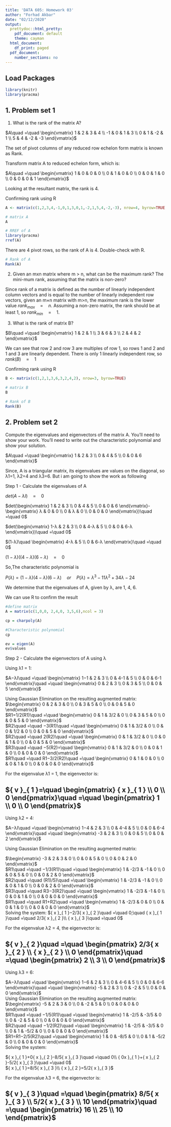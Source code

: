 ---
title: 'DATA 605: Homework 03'
author: "Forhad Akbar"
date: "02/12/2020"
output:
  prettydoc::html_pretty:
    pdf_document: default
    theme: cayman
  html_document:
    df_print: paged
  pdf_document:
    number_sections: no
---
## **Load Packages**

```{r load-packages, warning = FALSE, message = FALSE}
library(knitr)
library(pracma)
```

## **1. Problem set 1**  

1. What is the rank of the matrix A?

$A\quad =\quad \begin{vmatrix} 1 & 2 & 3 & 4 \\ -1 & 0 & 1 & 3 \\ 0 & 1 & -2 & 1 \\ 5 & 4 & -2 & -3 \end{vmatrix}$

The set of pivot columns of any reduced row echelon form matrix is known as Rank.

Transform matrix A to reduced echelon form, which is:

$A\quad =\quad \begin{vmatrix} 1 & 0 & 0 & 0 \\ 0 & 1 & 0 & 0 \\ 0 & 0 & 1 & 0 \\ 0 & 0 & 0 & 1 \end{vmatrix}$

Looking at the resultant matrix, the rank is 4.

Confirming rank using R

```{r}
A <- matrix(c(1,2,3,4,-1,0,1,3,0,1,-2,1,5,4,-2,-3), nrow=4, byrow=TRUE)

# matrix A
A
```

```{r}
# RREF of A
library(pracma)
rref(A)
```

There are 4 pivot rows, so the rank of A is 4. Double-check with R.
```{r}
# Rank of A
Rank(A)
```

2. Given an mxn matrix where m > n, what can be the maximum rank? The mini-mum rank, assuming that the matrix is non-zero?  

Since rank of a matrix is defined as the number of linearly independent column vectors and is equal to the number of linearly independent row vectors, given an m×n matrix with m>n, the maximum rank is the lower value ${ rank }_{ max }\quad =\quad n$. Assuming a non-zero matrix, the rank should be at least 1, so ${ rank }_{ min }\quad =\quad 1$.

3. What is the rank of matrix B?

$B\quad =\quad \begin{vmatrix} 1 & 2 & 1 \\ 3 & 6 & 3 \\ 2 & 4 & 2 \end{vmatrix}$

We can see that row 2 and row 3 are multiples of row 1, so rows 1 and 2 and 1 and 3 are linearly dependent. There is only 1 linearly independent row, so $rank(B)\quad =\quad 1$

Confirming rank using R
```{r}
B <- matrix(c(1,2,1,3,6,3,2,4,2), nrow=3, byrow=TRUE)

# matrix B
B
```

```{r}
# Rank of B
Rank(B)
```

## **2. Problem set 2**
Compute the eigenvalues and eigenvectors of the matrix A. You'll need to show your work. You'll need to write out the characteristic polynomial and show your solution.

$A\quad =\quad \begin{vmatrix} 1 & 2 & 3 \\ 0 & 4 & 5 \\ 0 & 0 & 6 \end{vmatrix}$

Since, A is a triangular matrix, its eigenvalues are values on the diagonal, so λ1=1, λ2=4 and λ3=6. But i am going to show the work as following

Step 1 - Calculate the eigenvalues of A

$det(A-λI)\quad =\quad 0$  

$det(\begin{vmatrix} 1 & 2 & 3 \\ 0 & 4 & 5 \\ 0 & 0 & 6 \end{vmatrix}-\begin{vmatrix} λ & 0 & 0 \\ 0 & λ & 0 \\ 0 & 0 & 0 \end{vmatrix})\quad =\quad 0$  

$det(\begin{vmatrix} 1-λ & 2 & 3 \\ 0 & 4-λ & 5 \\ 0 & 0 & 6-λ \end{vmatrix})\quad =\quad 0$  

$(1-λ)\quad \begin{vmatrix} 4-λ & 5 \\ 0 & 6-λ \end{vmatrix}\quad =\quad 0$  

$(1−λ)((4−λ)(6−λ)\quad =\quad 0$  

So,The characteristic polynomial is  

$P(λ)=(1−λ)(4−λ)(6−λ)\quad or\quad P(λ)={ λ }^{ 3 }-11{ λ }^{ 2 }+34λ-24$  

We determine that the eigenvalues of A, given by λ, are 1, 4, 6.  

We can use R to confirm the result
```{r}
#define matrix
A = matrix(c(1,0,0, 2,4,0, 3,5,6),ncol = 3)

cp = charpoly(A)

#Characteristic polynomial
cp
```
```{r}
ev = eigen(A)
ev$values
```

Step 2 - Calculate the eigenvectors of A using λ  

Using λ1 = 1:  

$A−λI\quad =\quad \begin{vmatrix} 1−1 & 2 & 3 \\ 0 & 4-1 & 5 \\ 0 & 0 & 6-1 \end{vmatrix}\quad =\quad \begin{vmatrix} 0 & 2 & 3 \\ 0 & 3 & 5 \\ 0 & 0 & 5 \end{vmatrix}$  

Using Gaussian Elimination on the resulting augmented matrix:  
$\begin{vmatrix} 0 & 2 & 3 & 0 \\ 0 & 3 & 5 & 0 \\ 0 & 0 & 5 & 0 \end{vmatrix}$  
$R1=1/2(R1)\quad =\quad \begin{vmatrix} 0 & 1 & 3/2 & 0 \\ 0 & 3 & 5 & 0 \\ 0 & 0 & 5 & 0 \end{vmatrix}$  
$R2\quad =\quad −3(R1)\quad =\quad \begin{vmatrix} 0 & 1 & 3/2 & 0 \\ 0 & 0 & 1/2 & 0 \\ 0 & 0 & 5 & 0 \end{vmatrix}$  
$R2\quad =\quad 2(R2)\quad =\quad \begin{vmatrix} 0 & 1 & 3/2 & 0 \\ 0 & 0 & 1 & 0 \\ 0 & 0 & 5 & 0 \end{vmatrix}$  
$R3\quad =\quad −5(R2)=\quad \begin{vmatrix} 0 & 1 & 3/2 & 0 \\ 0 & 0 & 1 & 0 \\ 0 & 0 & 0 & 0 \end{vmatrix}$  
$R1\quad =\quad R1−3/2(R2)\quad =\quad \begin{vmatrix} 0 & 1 & 0 & 0 \\ 0 & 0 & 1 & 0 \\ 0 & 0 & 0 & 0 \end{vmatrix}$  

For the eigenvalue λ1 = 1, the eigenvector is:  

${ v }_{ 1 }=\quad \begin{pmatrix} { x }_{ 1 } \\ 0 \\ 0 \end{pmatrix}\quad =\quad \begin{pmatrix} 1 \\ 0 \\ 0 \end{pmatrix}$  
----------------------------------------------------
Using λ2 = 4:

$A−λI\quad =\quad \begin{vmatrix} 1−4 & 2 & 3 \\ 0 & 4-4 & 5 \\ 0 & 0 & 6-4 \end{vmatrix}\quad =\quad \begin{vmatrix} -3 & 2 & 3 \\ 0 & 0 & 5 \\ 0 & 0 & 2 \end{vmatrix}$  

Using Gaussian Elimination on the resulting augmented matrix:

$\begin{vmatrix} -3 & 2 & 3 & 0 \\ 0 & 0 & 5 & 0 \\ 0 & 0 & 2 & 0 \end{vmatrix}$  
$R1\quad =\quad −1/3(R1)\quad =\quad \begin{vmatrix} 1 & -2/3 & -1 & 0 \\ 0 & 0 & 5 & 0 \\ 0 & 0 & 2 & 0 \end{vmatrix}$  
$R2\quad =\quad (R1)/5)\quad =\quad \begin{vmatrix} 1 & -2/3 & -1 & 0 \\ 0 & 0 & 1 & 0 \\ 0 & 0 & 2 & 0 \end{vmatrix}$  
$R3\quad =\quad R3−3(R2)\quad =\quad \begin{vmatrix} 1 & -2/3 & -1 & 0 \\ 0 & 0 & 1 & 0 \\ 0 & 0 & 0 & 0 \end{vmatrix}$  
$R1\quad =\quad R1+R2\quad =\quad \begin{vmatrix} 1 & -2/3 & 0 & 0 \\ 0 & 0 & 1 & 0 \\ 0 & 0 & 0 & 0 \end{vmatrix}$  
Solving the system:
${ x }_{ 1 }−2/3{ x }_{ 2 }\quad =\quad 0;\quad { x }_{ 1 }\quad =\quad 2/3{ x }_{ 2 }\\ { x }_{ 3 }\quad =\quad 0$  

For the eigenvalue λ2 = 4, the eigenvector is:  

${ v }_{ 2 }\quad =\quad \begin{pmatrix} 2/3{ x }_{ 2 } \\ { x }_{ 2 } \\ 0 \end{pmatrix}\quad =\quad \begin{pmatrix} 2 \\ 3 \\ 0 \end{pmatrix}$  
----------------------------------------------------
Using λ3 = 6:

$A−λI\quad =\quad \begin{vmatrix} 1−6 & 2 & 3 \\ 0 & 4-6 & 5 \\ 0 & 0 & 6-6 \end{vmatrix}\quad =\quad \begin{vmatrix} -5 & 2 & 3 \\ 0 & -2 & 5 \\ 0 & 0 & 0 \end{vmatrix}$  
Using Gaussian Elimination on the resulting augmented matrix:  
$\begin{vmatrix} -5 & 2 & 3 & 0 \\ 0 & -2 & 5 & 0 \\ 0 & 0 & 0 & 0 \end{vmatrix}$  
$R1\quad =\quad −1/5(R1)\quad =\quad \begin{vmatrix} 1 & -2/5 & -3/5 & 0 \\ 0 & -2 & 5 & 0 \\ 0 & 0 & 0 & 0 \end{vmatrix}$  
$R2\quad =\quad −1/2(R2)\quad =\quad \begin{vmatrix} 1 & -2/5 & -3/5 & 0 \\ 0 & 1 & -5/2 & 0 \\ 0 & 0 & 0 & 0 \end{vmatrix}$  
$R1=R1−2/5(R2)\quad =\quad \begin{vmatrix} 1 & 0 & -8/5 & 0 \\ 0 & 1 & -5/2 & 0 \\ 0 & 0 & 0 & 0 \end{vmatrix}$  
Solving the system:

${ x }_{ 1 }+0{ x }_{ 2 }-8/5{ x }_{ 3 }\quad =\quad 0\\ { 0x }_{ 1 }+{ x }_{ 2 }-5/2{ x }_{ 3 }\quad =\quad 0$  
${ x }_{ 1 }=8/5{ x }_{ 3 }\\ { x }_{ 2 }=5/2{ x }_{ 3 }$  

For the eigenvalue λ3 = 6, the eigenvector is:

${ v }_{ 3 }\quad =\quad \begin{pmatrix} 8/5{ x }_{ 3 } \\ 5/2{ x }_{ 3 } \\ 10 \end{pmatrix}\quad =\quad \begin{pmatrix} 16 \\ 25 \\ 10 \end{pmatrix}$  
----------------------------------------------------